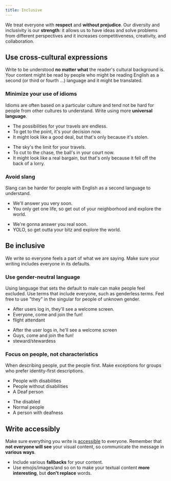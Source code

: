 ```yaml
---
title: Inclusive
---
```



<Illustration name="Success" alt=" " size="display" />

We treat everyone with **respect** and **without prejudice**.
Our diversity and inclusivity is our **strength**:
it allows us to have ideas and solve problems from different perspectives
and it increases competitiveness, creativity, and collaboration.

## Use cross-cultural expressions

<Exchange size="large" />

Write to be understood **no matter what** the reader's cultural background is.
Your content might be read by people who might be reading English
as a second (or third or fourth ...) language and it might be translated.

### Minimize your use of idioms

Idioms are often based on a particular culture
and tend not be hard for people from other cultures to understand.
Write using more **universal language**.

<GuidelinesSideBySide>

<Do>

- The possibilities for your travels are endless.
- To get to the point, it's your decision now.
- It might look like a good deal, but that's only because it's stolen.

</Do>

<Dont>

- The sky's the limit for your travels.
- To cut to the chase, the ball's in your court now.
- It might look like a real bargain, but that's only because it fell off the back of a lorry.

</Dont>
</GuidelinesSideBySide>

### Avoid slang

Slang can be harder for people with English as a second language to understand.

<GuidelinesSideBySide>

<Do>

- We'll answer you very soon.
- You only get one life, so get out of your neighborhood and explore the world.

</Do>

<Dont>

- We're gonna answer you real soon.
- YOLO, so get outta your bitz and explore the world.

</Dont>
</GuidelinesSideBySide>

## Be inclusive

<GenderWoman size="large" />

We write so everyone feels a part of what we are saying.
Make sure your writing includes everyone in its defaults.

### Use gender-neutral language

Using language that sets the default to male can make people feel excluded.
Use terms that include everyone, such as genderless terms.
Feel free to use "they" in the singular for people of unknown gender.

<GuidelinesSideBySide>

<Do>

- After users log in, they'll see a welcome screen.
- Everyone, come and join the fun!
- flight attendant

</Do>

<Dont>

- After the user logs in, he'll see a welcome screen
- Guys, come and join the fun!
- steward/stewardess

</Dont>
</GuidelinesSideBySide>

### Focus on people, not characteristics

When describing people, put the people first.
Make exceptions for groups who prefer identity-first descriptions.

<GuidelinesSideBySide>

<Do>

- People with disabilities
- People without disabilities
- A Deaf person

</Do>

<Dont>

- The disabled
- Normal people
- A person with deafness

</Dont>
</GuidelinesSideBySide>

## Write accessibly

<Wheelchair size="large" />

Make sure everything you write is [accessible](/foundation/accessibility/) to everyone.
Remember that **not everyone will see** your visual content,
so communicate the message in **various ways**.

- Include various **fallbacks** for your content.
- Use emojis/images/and so on to make your textual content **more interesting**,
  but **don't replace** words.
